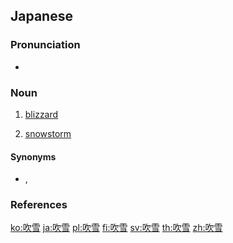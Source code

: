 ==Japanese==
{{ja-kanjitab|yomi=irr|sort=ふふき}}

===Pronunciation===
* {{ja-pron|ふぶき|acc=1|acc_ref=NHK}}

===Noun===
{{ja-noun|ふぶき}}

# [[blizzard]]
#: {{ja-usex|私たちは山で厳しい'''吹雪'''に見舞われた。|^わたしたち は やま で きびしい '''ふぶき''' に み.まわれた。|We encountered a severe '''blizzard''' on the mountain.}}
# [[snowstorm]]

====Synonyms====
* {{ja-l|暴風雪|ぼうふうせつ|bōfūsetsu}}, {{ja-l|雪嵐|ゆきあらし|yukiarashi}}

===References===
<references/>

[[ko:吹雪]]
[[ja:吹雪]]
[[pl:吹雪]]
[[fi:吹雪]]
[[sv:吹雪]]
[[th:吹雪]]
[[zh:吹雪]]